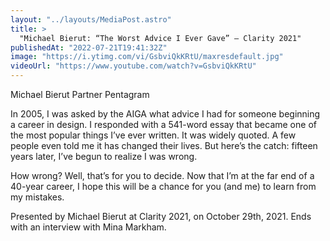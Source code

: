 ```yaml
---
layout: "../layouts/MediaPost.astro"
title: >
  "Michael Bierut: “The Worst Advice I Ever Gave” — Clarity 2021"
publishedAt: "2022-07-21T19:41:32Z"
image: "https://i.ytimg.com/vi/GsbviQkKRtU/maxresdefault.jpg"
videoUrl: "https://www.youtube.com/watch?v=GsbviQkKRtU"
---
```


Michael Bierut Partner Pentagram

In 2005, I was asked by the AIGA what advice I had for someone beginning a career in design. I responded with a 541-word essay that became one of the most popular things I’ve ever written. It was widely quoted. A few people even told me it has changed their lives. But here’s the catch: fifteen years later, I’ve begun to realize I was wrong.

How wrong? Well, that’s for you to decide. Now that I’m at the far end of a 40-year career, I hope this will be a chance for you (and me) to learn from my mistakes.

Presented by Michael Bierut at Clarity 2021, on October 29th, 2021. Ends with an interview with Mina Markham.

